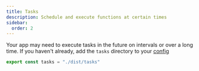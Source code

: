 ```yaml
---
title: Tasks 
description: Schedule and execute functions at certain times
sidebar:
  order: 2
---
```


Your app may need to execute tasks in the future on intervals or over a long time. 
 If you haven't already, add the `tasks` directory to your [config](/v4/reference/config)

```js
export const tasks = "./dist/tasks"
```

